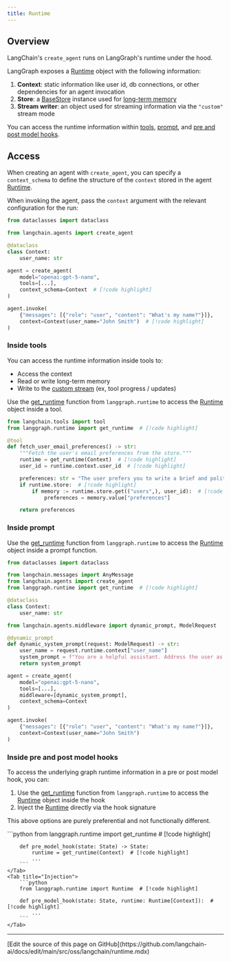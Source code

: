 ```yaml
---
title: Runtime
---
```



<AlphaCallout />

## Overview

LangChain's `create_agent` runs on LangGraph's runtime under the hood.


LangGraph exposes a [Runtime](https://langchain-ai.github.io/langgraph/reference/runtime/#langgraph.runtime.Runtime) object with the following information:

1. **Context**: static information like user id, db connections, or other dependencies for an agent invocation
2. **Store**: a [BaseStore](https://langchain-ai.github.io/langgraph/reference/store/#langgraph.store.base.BaseStore) instance used for [long-term memory](/oss/python/langchain/long-term-memory)
3. **Stream writer**: an object used for streaming information via the `"custom"` stream mode

You can access the runtime information within [tools](#inside-tools), [prompt](#inside-prompt), and [pre and post model hooks](#inside-pre-and-post-model-hooks).

## Access

When creating an agent with `create_agent`, you can specify a `context_schema` to define the structure of the `context` stored in the agent [Runtime](https://langchain-ai.github.io/langgraph/reference/runtime/#langgraph.runtime.Runtime).



When invoking the agent, pass the `context` argument with the relevant configuration for the run:

```python
from dataclasses import dataclass

from langchain.agents import create_agent

@dataclass
class Context:
    user_name: str

agent = create_agent(
    model="openai:gpt-5-nano",
    tools=[...],
    context_schema=Context  # [!code highlight]
)

agent.invoke(
    {"messages": [{"role": "user", "content": "What's my name?"}]},
    context=Context(user_name="John Smith")  # [!code highlight]
)
```



### Inside tools

You can access the runtime information inside tools to:

* Access the context
* Read or write long-term memory
* Write to the [custom stream](/oss/python/langchain/streaming#custom-updates) (ex, tool progress / updates)

Use the [get_runtime](https://langchain-ai.github.io/langgraph/reference/runtime/#langgraph.runtime.get_runtime) function from `langgraph.runtime` to access the [Runtime](https://langchain-ai.github.io/langgraph/reference/runtime/#langgraph.runtime.Runtime) object inside a tool.

```python
from langchain.tools import tool
from langgraph.runtime import get_runtime  # [!code highlight]

@tool
def fetch_user_email_preferences() -> str:
    """Fetch the user's email preferences from the store."""
    runtime = get_runtime(Context)  # [!code highlight]
    user_id = runtime.context.user_id  # [!code highlight]

    preferences: str = "The user prefers you to write a brief and polite email."
    if runtime.store:  # [!code highlight]
        if memory := runtime.store.get(("users",), user_id):  # [!code highlight]
            preferences = memory.value["preferences"]

    return preferences
```



### Inside prompt

Use the [get_runtime](https://langchain-ai.github.io/langgraph/reference/runtime/#langgraph.runtime.get_runtime) function from `langgraph.runtime` to access the [Runtime](https://langchain-ai.github.io/langgraph/reference/runtime/#langgraph.runtime.Runtime) object inside a prompt function.

```python
from dataclasses import dataclass

from langchain.messages import AnyMessage
from langchain.agents import create_agent
from langgraph.runtime import get_runtime  # [!code highlight]

@dataclass
class Context:
    user_name: str

from langchain.agents.middleware import dynamic_prompt, ModelRequest

@dynamic_prompt
def dynamic_system_prompt(request: ModelRequest) -> str:
    user_name = request.runtime.context["user_name"]
    system_prompt = f"You are a helpful assistant. Address the user as {user_name}."
    return system_prompt

agent = create_agent(
    model="openai:gpt-5-nano",
    tools=[...],
    middleware=[dynamic_system_prompt],
    context_schema=Context
)

agent.invoke(
    {"messages": [{"role": "user", "content": "What's my name?"}]},
    context=Context(user_name="John Smith")
)
```



### Inside pre and post model hooks

To access the underlying graph runtime information in a pre or post model hook, you can:

1. Use the [get_runtime](https://langchain-ai.github.io/langgraph/reference/runtime/#langgraph.runtime.get_runtime) function from `langgraph.runtime` to access the [Runtime](https://langchain-ai.github.io/langgraph/reference/runtime/#langgraph.runtime.Runtime) object inside the hook
2. Inject the [Runtime](https://langchain-ai.github.io/langgraph/reference/runtime/#langgraph.runtime.Runtime) directly via the hook signature

This above options are purely preferential and not functionally different.

<Tabs>
	<Tab title="Using get_runtime">
		```python
		from langgraph.runtime import get_runtime  # [!code highlight]

		def pre_model_hook(state: State) -> State:
		    runtime = get_runtime(Context)  # [!code highlight]
            ...
		```
	</Tab>
	<Tab title="Injection">
		```python
		from langgraph.runtime import Runtime  # [!code highlight]

		def pre_model_hook(state: State, runtime: Runtime[Context]):  # [!code highlight]
		    ...
		```
	</Tab>
</Tabs>

---

<Callout icon="pen-to-square" iconType="regular">
  [Edit the source of this page on GitHub](https://github.com/langchain-ai/docs/edit/main/src/oss/langchain/runtime.mdx)
</Callout>
